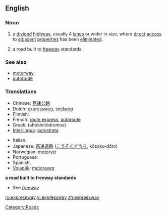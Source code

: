 ==English==

===Noun===
{{en-noun}}

# {{context|parts of the US}} a [[divide]]d [[highway]], usually 4 [[lane]]s or wider in size, where [[direct]] [[access]] to [[adjacent]] [[properties]] has been [[eliminated]].
# {{context|Canada|New Zealand|parts of the US}} a road built to [[freeway]] standards
{{wikipedia}}

===See also===
*[[motorway]]
*[[autoroute]]

===Translations===
{{rfc-level|Translations at L3+}}
{{trans-top|a divided highway where direct access to adjacent properties has been eliminated}}
* Chinese: [[高速公路]]
* Dutch: [[expressweg]], [[snelweg]]
* Finnish: {{t-|fi|moottoritie}}
* French: [[route express]], [[autoroute]]
* Greek: {{t|el|αυτοκινητόδρομος|m|sc=Grek}} (aftokinitódromos)
* [[Interlingua]]: [[autostrata]]
{{trans-mid}}
* Italian: {{t-|it|superstrada}}
* Japanese: [[高速道路]] ([[こうそくどうろ]], kōsoku-dōro)
* Norwegian: [[motorvei]]
* Portuguese: {{t-|pt|autopista}}
* Spanish: {{t+|es|autopista}}
* [[Volapük]]: [[motoraveg]]
{{trans-bottom}}

'''a road built to freeway standards'''
* See ''[[freeway]]''

[[Category:Roads]]

[[ru:expressway]]
[[vi:expressway]]
[[zh:expressway]]